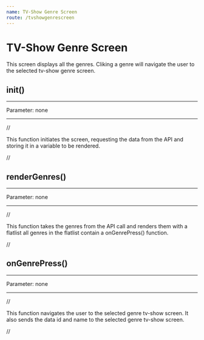 ```yaml
---
name: TV-Show Genre Screen
route: /tvshowgenrescreen
---
```


# TV-Show Genre Screen

This screen displays all the genres. Cliking a genre will navigate the user to the selected tv-show genre screen.

## init()

---

Parameter: none

---

//

This function initiates the screen, requesting the data from the API and storing it in a variable to be rendered.

//

## renderGenres()

---

Parameter: none

---

//

This function takes the genres from the API call and renders them with a flatlist all genres in the flatlist contain a onGenrePress() function.

//

## onGenrePress()

---

Parameter: none

---

//

This function navigates the user to the selected genre tv-show screen. It also sends the data id and name to the selected genre tv-show screen.

//
